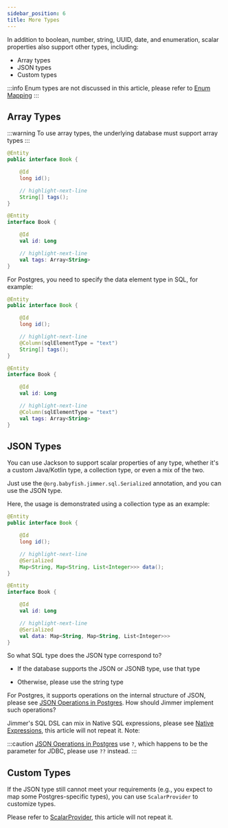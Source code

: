 ```yaml
---
sidebar_position: 6
title: More Types
---
```



In addition to boolean, number, string, UUID, date, and enumeration, scalar properties also support other types, including:

-   Array types
-   JSON types
-   Custom types

:::info
Enum types are not discussed in this article, please refer to [Enum Mapping](../advanced/enum)
:::

## Array Types

:::warning
To use array types, the underlying database must support array types
:::

<Tabs groupId="language">
<TabItem value="java" label="Java">

```java
@Entity
public interface Book {

    @Id
    long id();

    // highlight-next-line
    String[] tags();
}
```

</TabItem>
<TabItem value="kotlin" label="Kotlin">

```kotlin
@Entity
interface Book {

    @Id
    val id: Long

    // highlight-next-line
    val tags: Array<String>
}
```

</TabItem>
</Tabs>

For Postgres, you need to specify the data element type in SQL, for example:

<Tabs groupId="language">
<TabItem value="java" label="Java">

```java
@Entity
public interface Book {

    @Id
    long id();

    // highlight-next-line
    @Column(sqlElementType = "text")
    String[] tags();
}
```

</TabItem>
<TabItem value="kotlin" label="Kotlin">

```kotlin
@Entity
interface Book {

    @Id
    val id: Long

    // highlight-next-line
    @Column(sqlElementType = "text")
    val tags: Array<String>
}
```

</TabItem>
</Tabs>

## JSON Types

You can use Jackson to support scalar properties of any type, whether it's a custom Java/Kotlin type, a collection type, or even a mix of the two.

Just use the `@org.babyfish.jimmer.sql.Serialized` annotation, and you can use the JSON type.

Here, the usage is demonstrated using a collection type as an example:

<Tabs groupId="language">
<TabItem value="java" label="Java">

```java
@Entity
public interface Book {

    @Id
    long id();

    // highlight-next-line
    @Serialized
    Map<String, Map<String, List<Integer>>> data();
}
```

</TabItem>
<TabItem value="kotlin" label="Kotlin">

```kotlin
@Entity
interface Book {

    @Id
    val id: Long

    // highlight-next-line
    @Serialized
    val data: Map<String, Map<String, List<Integer>>>
}
```

</TabItem>
</Tabs>

So what SQL type does the JSON type correspond to?

-   If the database supports the JSON or JSONB type, use that type

-   Otherwise, please use the string type

For Postgres, it supports operations on the internal structure of JSON, please see [JSON Operations in Postgres](https://www.postgresql.org/docs/9.5/functions-json.html). How should Jimmer implement such operations?

Jimmer's SQL DSL can mix in Native SQL expressions, please see [Native Expressions](../../query/native-sql), this article will not repeat it. Note:

:::caution
[JSON Operations in Postgres](https://www.postgresql.org/docs/9.5/functions-json.html) use `?`, which happens to be the parameter for JDBC, please use `??` instead.
:::

## Custom Types

If the JSON type still cannot meet your requirements (e.g., you expect to map some Postgres-specific types), you can use `ScalarProvider` to customize types.

Please refer to [ScalarProvider](../../configuration/scala-providder), this article will not repeat it.